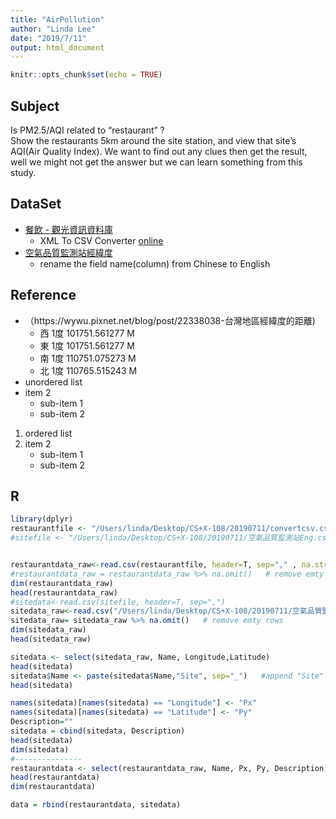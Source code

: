 ```yaml
---
title: "AirPollution"
author: "Linda Lee"
date: "2019/7/11"
output: html_document
---
```


```r
knitr::opts_chunk$set(echo = TRUE)
```

## Subject
Is PM2.5/AQI related to "restaurant" ?
<br>Show the restaurants 5km around the site station, and view that site's AQI(Air Quality Index). We want to find out any clues then get the result, well we might not get the answer but we can learn something from this study.

## DataSet

* [餐飲 - 觀光資訊資料庫](https://data.gov.tw/dataset/7779)
    + XML To CSV Converter [online](http://www.convertcsv.com/xml-to-csv.htm)
    
* [空氣品質監測站經緯度](https://erdb.epa.gov.tw/DataRepository/Facilities/AirQualityMonitorStations.aspx?topic1=%E8%A8%AD%E6%96%BD&topic2=%E5%A4%A7%E6%B0%A3&subject=%E6%B8%AC%E7%AB%99)
    + rename the field name(column) from Chinese to English

## Reference

* （https://wywu.pixnet.net/blog/post/22338038-台灣地區經緯度的距離)
    + 西  1度 101751.561277 M
    + 東  1度 101751.561277 M
    + 南  1度 110751.075273 M
    + 北  1度 110765.515243 M
  

* unordered list
* item 2
    + sub-item 1
    + sub-item 2

1. ordered list
2. item 2
    + sub-item 1
    + sub-item 2 

## R

```r
library(dplyr)
restaurantfile <- "/Users/linda/Desktop/CS+X-108/20190711/convertcsv.csv"
#sitefile <- "/Users/linda/Desktop/CS+X-108/20190711/空氣品質監測站Eng.csv"


restaurantdata_raw<-read.csv(restaurantfile, header=T, sep="," , na.strings = c("", "NA"))
#restaurantdata_raw = restaurantdata_raw %>% na.omit()   # remove emty rows
dim(restaurantdata_raw)
head(restaurantdata_raw)
#sitedata<-read.csv(sitefile, header=T, sep=",")
sitedata_raw<-read.csv("/Users/linda/Desktop/CS+X-108/20190711/空氣品質監測站Eng.csv", header=T, sep=",", na.strings = c("", "NA"))
sitedata_raw= sitedata_raw %>% na.omit()   # remove emty rows
dim(sitedata_raw)
head(sitedata_raw)

sitedata <- select(sitedata_raw, Name, Longitude,Latitude)
head(sitedata)
sitedata$Name <- paste(sitedata$Name,"Site", sep="_")   #append "Site" to each $Name
head(sitedata)

names(sitedata)[names(sitedata) == "Longitude"] <- "Px"
names(sitedata)[names(sitedata) == "Latitude"] <- "Py"
Description=""
sitedata = cbind(sitedata, Description)
head(sitedata)
dim(sitedata)
#---------------
restaurantdata <- select(restaurantdata_raw, Name, Px, Py, Description)
head(restaurantdata)
dim(restaurantdata)

data = rbind(restaurantdata, sitedata)
```



